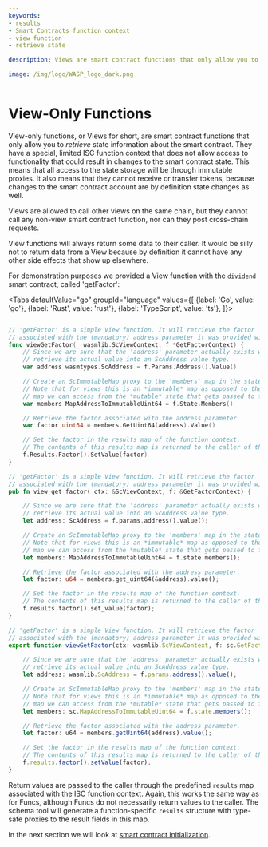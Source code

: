 ```yaml
---
keywords:
- results
- Smart Contracts function context
- view function
- retrieve state

description: Views are smart contract functions that only allow you to retrieve state information about the smart contract. They have a special, limited ISC function context that does not allow them to change the smart contract state.

image: /img/logo/WASP_logo_dark.png
---
```


# View-Only Functions

View-only functions, or Views for short, are smart contract functions that only allow you
to _retrieve_ state information about the smart contract. They have a special, limited
ISC function context that does not allow access to functionality that could result in
changes to the smart contract state. This means that all access to the state storage will
be through immutable proxies. It also means that they cannot receive or transfer tokens,
because changes to the smart contract account are by definition state changes as well.

Views are allowed to call other views on the same chain, but they cannot call any non-view
smart contract function, nor can they post cross-chain requests.

View functions will always return some data to their caller. It would be silly not to
return data from a View because by definition it cannot have any other side effects that
show up elsewhere.

For demonstration purposes we provided a View function with the `dividend` smart contract,
called 'getFactor':

<Tabs defaultValue="go"
      groupId="language"
      values={[
          {label: 'Go', value: 'go'},
          {label: 'Rust', value: 'rust'},
          {label: 'TypeScript', value: 'ts'},
      ]}>

<TabItem value="go">

```go

// 'getFactor' is a simple View function. It will retrieve the factor
// associated with the (mandatory) address parameter it was provided with.
func viewGetFactor(_ wasmlib.ScViewContext, f *GetFactorContext) {
	// Since we are sure that the 'address' parameter actually exists we can
	// retrieve its actual value into an ScAddress value type.
	var address wasmtypes.ScAddress = f.Params.Address().Value()

	// Create an ScImmutableMap proxy to the 'members' map in the state storage.
	// Note that for views this is an *immutable* map as opposed to the *mutable*
	// map we can access from the *mutable* state that gets passed to funcs.
	var members MapAddressToImmutableUint64 = f.State.Members()

	// Retrieve the factor associated with the address parameter.
	var factor uint64 = members.GetUint64(address).Value()

	// Set the factor in the results map of the function context.
	// The contents of this results map is returned to the caller of the function.
	f.Results.Factor().SetValue(factor)
}
```

</TabItem>
<TabItem value="rust">

```rust
// 'getFactor' is a simple View function. It will retrieve the factor
// associated with the (mandatory) address parameter it was provided with.
pub fn view_get_factor(_ctx: &ScViewContext, f: &GetFactorContext) {

    // Since we are sure that the 'address' parameter actually exists we can
    // retrieve its actual value into an ScAddress value type.
    let address: ScAddress = f.params.address().value();

    // Create an ScImmutableMap proxy to the 'members' map in the state storage.
    // Note that for views this is an *immutable* map as opposed to the *mutable*
    // map we can access from the *mutable* state that gets passed to funcs.
    let members: MapAddressToImmutableUint64 = f.state.members();

    // Retrieve the factor associated with the address parameter.
    let factor: u64 = members.get_uint64(&address).value();

    // Set the factor in the results map of the function context.
    // The contents of this results map is returned to the caller of the function.
    f.results.factor().set_value(factor);
}
```

</TabItem>
<TabItem value="ts">

```ts
// 'getFactor' is a simple View function. It will retrieve the factor
// associated with the (mandatory) address parameter it was provided with.
export function viewGetFactor(ctx: wasmlib.ScViewContext, f: sc.GetFactorContext): void {

    // Since we are sure that the 'address' parameter actually exists we can
    // retrieve its actual value into an ScAddress value type.
    let address: wasmlib.ScAddress = f.params.address().value();

    // Create an ScImmutableMap proxy to the 'members' map in the state storage.
    // Note that for views this is an *immutable* map as opposed to the *mutable*
    // map we can access from the *mutable* state that gets passed to funcs.
    let members: sc.MapAddressToImmutableUint64 = f.state.members();

    // Retrieve the factor associated with the address parameter.
    let factor: u64 = members.getUint64(address).value();

    // Set the factor in the results map of the function context.
    // The contents of this results map is returned to the caller of the function.
    f.results.factor().setValue(factor);
}
```

</TabItem>
</Tabs>

Return values are passed to the caller through the predefined `results` map associated
with the ISC function context. Again, this works the same way as for Funcs, although Funcs
do not necessarily return values to the caller. The schema tool will generate a
function-specific `results` structure with type-safe proxies to the result fields in this
map.

In the next section we will look at [smart contract initialization](init.mdx).
